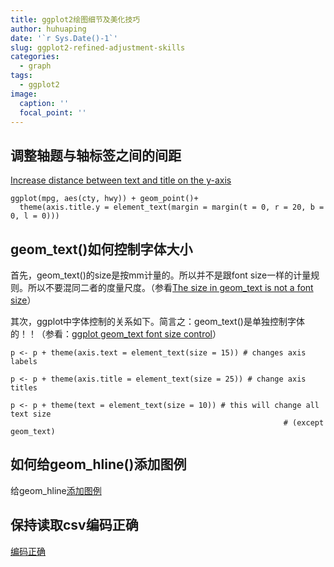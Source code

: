 ```yaml
---
title: ggplot2绘图细节及美化技巧
author: huhuaping
date: '`r Sys.Date()-1`'
slug: ggplot2-refined-adjustment-skills
categories:
  - graph
tags:
  - ggplot2
image:
  caption: ''
  focal_point: ''
---
```


## 调整轴题与轴标签之间的间距

[Increase distance between text and title on the y-axis
](https://stackoverflow.com/questions/14487188/increase-distance-between-text-and-title-on-the-y-axis)

```
ggplot(mpg, aes(cty, hwy)) + geom_point()+
  theme(axis.title.y = element_text(margin = margin(t = 0, r = 20, b = 0, l = 0)))
```

## geom_text()如何控制字体大小

首先，geom_text()的size是按mm计量的。所以并不是跟font size一样的计量规则。所以不要混同二者的度量尺度。（参看[The size in geom_text is not a font size](https://github.com/tidyverse/ggplot2/issues/1828)）

其次，ggplot中字体控制的关系如下。简言之：geom_text()是单独控制字体的！！（参看：[ggplot geom_text font size control](https://stackoverflow.com/questions/25061822/ggplot-geom-text-font-size-control)）

```
p <- p + theme(axis.text = element_text(size = 15)) # changes axis labels

p <- p + theme(axis.title = element_text(size = 25)) # change axis titles

p <- p + theme(text = element_text(size = 10)) # this will change all text size 
                                                             # (except geom_text)
```

## 如何给geom_hline()添加图例

给geom_hline[添加图例](https://stackoverflow.com/questions/39119917/how-to-add-a-legend-to-hline)

## 保持读取csv编码正确

[编码正确](https://stackoverflow.com/questions/46996501/readrread-csv-issue-chinese-character-becomes-messy-codes)